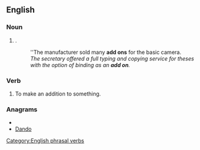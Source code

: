==English==

===Noun===
{{en-noun}}

# {{alternative form of|add-on}}.
#: ''The manufacturer sold many '''add ons''' for the basic camera.
#: ''The secretary offered a full typing and copying service for theses with the option of binding as an '''add on'''.''

===Verb===
{{en-verb|adds on|adding on|added on}}

# {{transitive}} To make an addition to something.

[[Category:English phrasal verbs]]

===Anagrams===
* {{alphagram|addno}}
* [[Dando#English|Dando]]